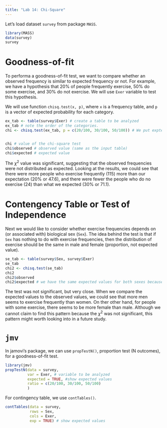 ```yaml
---
title: "Lab 14: Chi-Square"
---
```


Let's load dataset `survey` from package `MASS`. 
```r
library(MASS)
data(survey)
survey
```

# Goodness-of-fit
To performa a goodness-of-fit test, we want to compare whether an observed frequency is similar to expected frequency or not. 
For example, we have a hypothesis that 20% of people frequently exercise, 50% do some exercise, and 30% do not exercise. We will use `Exer` variable to test this hypothesis.

We will use function `chisq.test(x, p)`, where `x` is a frequency table, and `p` is a vector of expected probability for each category. 

```r
ex_tab <- table(survey$Exer) # create a table to be analyzed
ex_tab # note the order of the categories.
chi <- chisq.test(ex_tab, p = c(20/100, 30/100, 50/100)) # We put exptected p for each category here. 0.2 or 20% for frequent exercise, 0.3 or 30% for no exercise, 0.5 or 50% for some exercise.  


chi # value of the chi-square test
chi$observed # observed value (same as the input table)
chi$expected # expected value
```
The $\chi^2$ value was significant, suggesting that the observed frequencies were not distributed as expected. Looking at the results, we could see that there were more people who exercise frequently (115) more than our expectation (20% or 47.6), and there were fewer the people who do no exercise (24) than what we expected (30% or 71.1). 

# Contengency Table or Test of Independence
Next we would like to consider whether exercise frequencies depends on (or associated with) biological sex (`Sex`). The idea behind the test is that if `Sex` has nothing to do with exercise frequencies, then the distribution of exercise should be the same in male and female (proportion, not expected value). 

```r
se_tab <- table(survey$Sex, survey$Exer)
se_tab
chi2 <- chisq.test(se_tab)
chi2
chi2$observed
chi2$expected # we have the same expected values for both sexes because we have equal number of male and female. 
```

The test was not significant, but very close. When we compare the expected values to the observed values, we could see that more men seems to exercise frequently than women. On ther other hand, for people with some exercise, there seems to be more female than male. Although we cannot claim to find this pattern because the $\chi^2$ was not significant, this pattern might worth looking into in a future study. 

# `jmv`
In jamovi's package, we can use `propTestN()`, proportion test (N outcomes), for a goodness-of-fit test.

```r
library(jmv)
propTestN(data = survey, 
          var = Exer, # variable to be analyzed
          expected = TRUE, #show expected values
          ratio = c(20/100, 30/100, 50/100)
          )
```
For contingency table, we use `contTables()`.

```r
contTables(data = survey,
           rows = Sex,
           cols = Exer,
           exp = TRUE) # show expected values
```

